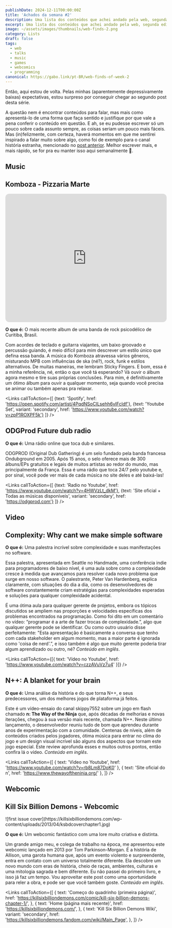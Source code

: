 ```yaml
---
publishDate: 2024-12-11T00:00:00Z
title: 'Achados da semana #2'
description: Uma lista dos conteúdos que achei andado pela web, segunda edição
excerpt: Uma lista dos conteúdos que achei andado pela web, segunda edição
image: ~/assets/images/thumbnails/web-finds-2.png
category: Lists
draft: false
tags:
  - web
  - talks
  - music
  - games
  - webcomics
  - programming
canonical: https://gabo.link/pt-BR/web-finds-of-week-2
---
```



<section class="px-6">

Então, aqui estou de volta. Pelas minhas (aparentemente depressivamente baixas) expectativas, estou surpreso por conseguir chegar ao segundo post desta série.

A questão nem é encontrar conteúdos para falar, mas mais como apresentá-lo de uma forma que faça sentido e justifique por que vale a pena conferir o conteúdo em questão. E ah, se eu pudesse escrever só um pouco sobre cada assunto sempre, as coisas seriam um pouco mais fáceis. Mas (in)felizmente, com certeza, haverá momentos em que me sentirei inspirado a falar muito sobre algo, como foi de exemplo para o canal história estranha, mencionado no [post anterior](https://gabo.link/pt-BR/web-finds-of-week-1). Melhor escrever mais, e mais rápido, se for pra eu manter isso aqui semanalmente 😬.

# Music

</section>

<ListItem>

## Komboza - Pizzaria Marte

<iframe
  style="border-radius:12px"
  src="https://open.spotify.com/embed/artist/4PqdNSoCILsehh6vIFcldf?utm_source=generator&theme=0"
  width="100%"
  height="400"
  frameBorder="0"
  allowfullscreen=""
  allow="autoplay; clipboard-write; encrypted-media; fullscreen; picture-in-picture"
  loading="lazy"
></iframe>

**O que é:** O mais recente album de uma banda de rock psicodélico de Curitiba, Brasil.

Com acordes de teclado e guitarra viajantes, um baixo groovado e percussão guiando, é meio difícil para mim descrever um estilo único que defina essa banda. A música do Komboza atravessa vários gêneros, misturando MPB com influências de ska (né?), rock, funk e estilos alternativos. De muitas maneiras, me lembram Sticky Fingers. E bom, essa é a minha referência, né, então o que você tá esperando? Vá ouvir o álbum agora mesmo e tire suas próprias conclusões. Para mim, é definitivamente um ótimo álbum para ouvir a qualquer momento, seja quando você precisa se animar ou também apenas pra relaxar.

<Links 
  callToAction={[
    {text: 'Spotify', href: 'https://open.spotify.com/artist/4PqdNSoCILsehh6vIFcldf'},
    {text: 'Youtube Set', variant: 'secondary', href: 'https://www.youtube.com/watch?v=zpP1ROXPF5k'} 
  ]}
/>
</ListItem>

<ListItem>

## ODGProd Future dub radio

<VideoFrame id="4HWVzLt_dkM" />

**O que é:** Uma rádio online que toca dub e similares.

ODGPROD (Original Dub Gathering) é um selo fundado pela banda francesa Ondubground em 2005. Após 15 anos, o selo oferece mais de 300 álbuns/EPs gratuitos e legais de muitos artistas ao redor do mundo, mas principalmente da França. Essa é uma rádio que toca 24/7 pelo youtube e, por sinal, você pode ver mais de cada música no site deles e até baixá-las!

<Links 
  callToAction={[
    {text: 'Radio no Youtube', href: 'https://www.youtube.com/watch?v=4HWVzLt_dkM'}, 
    {text: 'Site oficial + Todas as músicas disponíveis', variant: 'secondary', href: 'https://odgprod.com'}
  ]}
/>
</ListItem>

<section class="px-6">

# Video

</section>

<ListItem>

## Complexity: Why cant we make simple software

<VideoFrame id="czzAVuVz7u4" />

**O que é:** Uma palestra incrível sobre complexidade e suas manifestações no software.

Essa palestra, apresentada em Seattle no Handmade, uma conferência indie para programadores de baixo nível, é uma aula sobre como a complexidade cresce à medida que avançamos para resolver cada novo problema que surge em nosso software. O palestrante, Peter Van Hardenberg, explica claramente, com situações do dia a dia, como os desenvolvedores de software constantemente criam estratégias para complexidades esperadas e soluções para qualquer complexidade acidental.

É uma ótima aula para qualquer gerente de projetos, embora os tópicos discutidos se ampliem nas proporções e velocidades específicas dos problemas encontrados na programação. Como foi dito em um comentário no vídeo: “programar é a arte de fazer trocas de complexidade.”, algo que qualquer gerente pode se identificar. Ou como outro usuário disse perfeitamente: "Esta apresentação é basicamente a conversa que tenho com cada stakeholder em algum momento, mas a maior parte é ignorada como 'coisa de nerd'.”, e isso também é algo que muito gerente poderia tirar algum aprendizado ou outro, né? _Conteúdo em inglês_.

<Links callToAction={[{ text: 'Vídeo no Youtube', href: 'https://www.youtube.com/watch?v=czzAVuVz7u4' }]} />

</ListItem>

<ListItem>

## N++: A blanket for your brain

<VideoFrame id="rb8Lm87DoK0" />

**O que é:** Uma análise da história e do que torna N++, e seus predecessores, um dos melhores jogos de plataforma já feitos.

Este é um vídeo-ensaio do canal skippy7552 sobre um jogo em flash chamado **n: The Way of the Ninja** que, após décadas de melhorias e novas iterações, chegou à sua versão mais recente, chamada N++. Neste último lançamento, o desenvolvedor reuniu tudo de bom que aprendeu durante anos de experimentação com a comunidade. Centenas de níveis, além de conteúdos criados pelos jogadores, ótima música para entrar no clima do jogo e um design visual incrível são alguns dos aspectos que tornam este jogo especial. Este review aprofunda esses e muitos outros pontos, então confira lá o vídeo. _Conteúdo em inglês_.

<Links
  callToAction={[
    { text: 'Video no Youtube', href: 'https://www.youtube.com/watch?v=rb8Lm87DoK0' },
    { text: 'Site oficial do n', href: 'https://www.thewayoftheninja.org/' },
  ]}
/>

</ListItem>

<section class="px-6">

# Webcomic

</section>

<ListItem>

## Kill Six Billion Demons - Webcomic

<div class="mx-auto">
  ![first issue cover](https://killsixbilliondemons.com/wp-content/uploads/2013/04/ksbdcoverchapter1.jpg)
</div>

**O que é:** Um webcomic fantástico com uma lore muito criativa e distinta.

Um grande amigo meu, e colega de trabalho na época, me apresentou este webcomic lançado em 2013 por Tom Parkinson-Morgan. É a história de Allison, uma garota humana que, após um evento violento e surpreendente, entra em contato com um universo totalmente diferente. Ela descobre um novo mundo com eras de história, cheio de raças, ambientes, culturas e uma mitologia sagrada e bem diferente. Eu não passei do primeiro livro, e isso já faz um tempo. Vou aproveitar este post como uma oportunidade para reler a obra, e pode ser que você também goste. _Conteúdo em inglês_.

<Links
  callToAction={[
    {
      text: 'Começo do quadrinho (primeira página)',
      href: 'https://killsixbilliondemons.com/comic/kill-six-billion-demons-chapter-1/',
    },
    {
      text: 'Home (página mais recente)',
      href: 'https://killsixbilliondemons.com/',
    },
    {
      text: 'Kill Six Billion Demons Wiki',
      variant: 'secondary',
      href: 'https://killsixbilliondemons.fandom.com/wiki/Main_Page',
    },
  ]}
/>

</ListItem>
